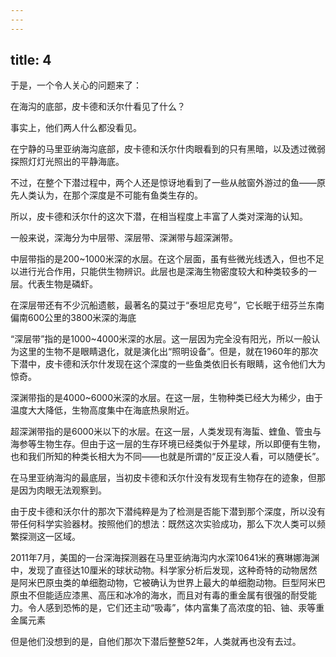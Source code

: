 ```yaml
---
---
---
```

title: 4
---



于是，一个令人关心的问题来了：

在海沟的底部，皮卡德和沃尔什看见了什么？

事实上，他们两人什么都没看见。

在宁静的马里亚纳海沟底部，皮卡德和沃尔什肉眼看到的只有黑暗，以及透过微弱探照灯灯光照出的平静海底。

不过，在整个下潜过程中，两个人还是惊讶地看到了一些从舷窗外游过的鱼——原先人类认为，在那个深度是不可能有鱼类生存的。

所以，皮卡德和沃尔什的这次下潜，在相当程度上丰富了人类对深海的认知。

一般来说，深海分为中层带、深层带、深渊带与超深渊带。

中层带指的是200~1000米深的水层。在这个层面，虽有些微光线透入，但也不足以进行光合作用，只能供生物辨识。此层也是深海生物密度较大和种类较多的一层。代表生物是磷虾。

在深层带还有不少沉船遗骸，最著名的莫过于“泰坦尼克号”，它长眠于纽芬兰东南偏南600公里的3800米深的海底



“深层带”指的是1000~4000米深的水层。这一层因为完全没有阳光，所以一般认为这里的生物不是眼睛退化，就是演化出“照明设备”。但是，就在1960年的那次下潜中，皮卡德和沃尔什发现在这个深度的一些鱼类依旧长有眼睛，这令他们大为惊奇。

深渊带指的是4000~6000米深的水层。在这一层，生物种类已经大为稀少，由于温度大大降低，生物高度集中在海底热泉附近。

超深渊带指的是6000米以下的水层。在这一层，人类发现有海蜇、蝰鱼、管虫与海参等生物生存。但由于这一层的生存环境已经类似于外星球，所以即便有生物，也和我们所知的种类长相大为不同——也就是所谓的“反正没人看，可以随便长”。

在马里亚纳海沟的最底层，当初皮卡德和沃尔什没有发现有生物存在的迹象，但那是因为肉眼无法观察到。

由于皮卡德和沃尔什的那次下潜纯粹是为了检测是否能下潜到那个深度，所以没有带任何科学实验器材。按照他们的想法：既然这次实验成功，那么下次人类可以频繁探测这一区域。

2011年7月，美国的一台深海探测器在马里亚纳海沟内水深10641米的赛琳娜海渊中，发现了直径达10厘米的球状动物。科学家分析后发现，这种奇特的动物居然是阿米巴原虫类的单细胞动物，它被确认为世界上最大的单细胞动物。巨型阿米巴原虫不但能适应漆黑、高压和冰冷的海水，而且对有毒的重金属有很强的耐受能力。令人感到恐怖的是，它们还主动“吸毒”，体内富集了高浓度的铅、铀、汞等重金属元素



但是他们没想到的是，自他们那次下潜后整整52年，人类就再也没有去过。